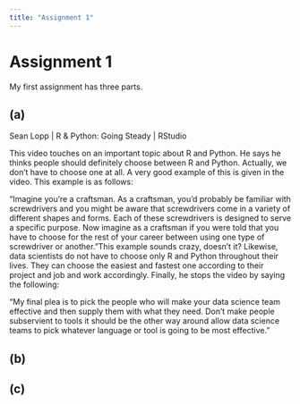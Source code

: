 ```yaml
---
title: "Assignment 1"
---
```


# Assignment 1

My first assignment has three parts.

## (a)
Sean Lopp | R & Python: Going Steady | RStudio


This video touches on an important topic about R and Python. He says he thinks people should definitely choose between R and Python. Actually, we don't have to choose one at all. A very good example of this is given in the video. This example is as follows:

"Imagine you're a craftsman. As a craftsman, you'd probably be familiar with screwdrivers and you might be aware that screwdrivers come in a variety of different shapes and forms. Each of these screwdrivers is designed to serve a specific purpose. Now imagine as a craftsman if you were told that you have to choose for the rest of your career between using one type of screwdriver or another. "This example sounds crazy, doesn't it?
Likewise, data scientists do not have to choose only R and Python throughout their lives. They can choose the easiest and fastest one according to their project and job and work accordingly.
Finally, he stops the video by saying the following:

"My final plea is to pick the people who will make your data science team effective and then supply them with what they need. Don't make people subservient to tools it should be the other way around allow data science teams to pick whatever language or tool is going to be most effective."

## (b)

## (c)
